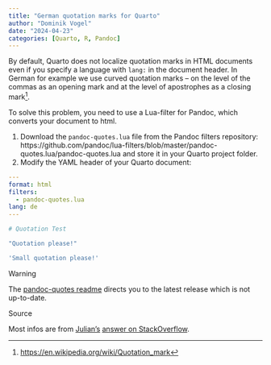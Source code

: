 ```yaml
---
title: "German quotation marks for Quarto"
author: "Dominik Vogel"
date: "2024-04-23"
categories: [Quarto, R, Pandoc]
---
```


By default, Quarto does not localize quotation marks in HTML documents even if you specify a language with `lang:` in the document header. In German for example we use curved quotation marks -- on the level of the commas as an opening mark and at the level of apostrophes as a closing mark[^1].

[^1]: <https://en.wikipedia.org/wiki/Quotation_mark>

To solve this problem, you need to use a Lua-filter for Pandoc, which converts your document to html.

1.  Download the `pandoc-quotes.lua` file from the Pandoc filters repository: https://github.com/pandoc/lua-filters/blob/master/pandoc-quotes.lua/pandoc-quotes.lua and store it in your Quarto project folder.
2.  Modify the YAML header of your Quarto document:

``` yaml
---
format: html
filters: 
  - pandoc-quotes.lua
lang: de
---

# Quotation Test

"Quotation please!"

'Small quotation please!'
```

::: callout-warning
####### Warning

The [pandoc-quotes readme](https://github.com/pandoc/lua-filters/tree/master/pandoc-quotes.lua) directs you to the latest release which is not up-to-date.
:::

::: callout-tip
####### Source

Most infos are from [Julian's](https://stackoverflow.com/users/14137004/julian) [answer on StackOverflow](https://stackoverflow.com/a/75185569/6220045).
:::

